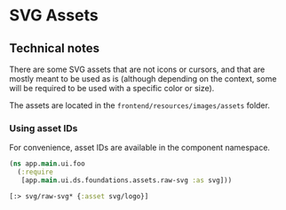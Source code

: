 
<Meta of={RawSvgStories} />

# SVG Assets

## Technical notes

There are some SVG assets that are not icons or cursors, and that are mostly
meant to be used as is (although depending on the context, some will be required
to be used with a specific color or size).

The assets are located in the `frontend/resources/images/assets` folder.

### Using asset IDs

For convenience, asset IDs are available in the component namespace.

```clj
(ns app.main.ui.foo
  (:require
   [app.main.ui.ds.foundations.assets.raw-svg :as svg]))
```

```clj
[:> svg/raw-svg* {:asset svg/logo}]
```
